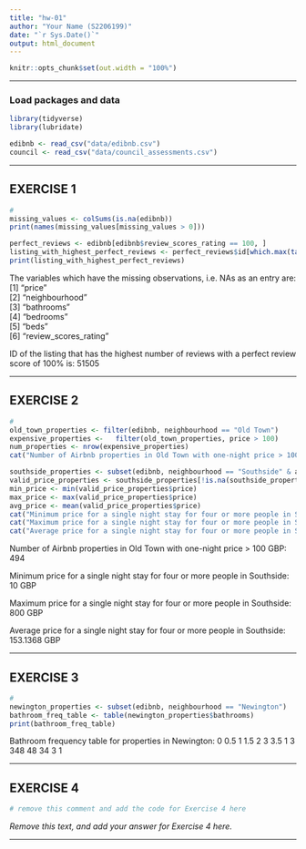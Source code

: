 ```yaml
---
title: "hw-01"
author: "Your Name (S2206199)"
date: "`r Sys.Date()`"
output: html_document
---
```


```r
knitr::opts_chunk$set(out.width = "100%")
```


------------------------------------------------------------------------------

### Load packages and data

```r
library(tidyverse)
library(lubridate)

edibnb <- read_csv("data/edibnb.csv")
council <- read_csv("data/council_assessments.csv")
```

------------------------------------------------------------------------------


## EXERCISE 1

```r
# 
missing_values <- colSums(is.na(edibnb))
print(names(missing_values[missing_values > 0]))

perfect_reviews <- edibnb[edibnb$review_scores_rating == 100, ]
listing_with_highest_perfect_reviews <- perfect_reviews$id[which.max(table(perfect_reviews$id))]
print(listing_with_highest_perfect_reviews)


```

The variables which have the missing observations, i.e. NAs as an entry are: 
[1] "price"               
[2] "neighbourhood"       
[3] "bathrooms"           
[4] "bedrooms"            
[5] "beds"                
[6] "review_scores_rating"

ID of the listing that has the highest number of reviews with a perfect review score of 100% is: 51505


------------------------------------------------------------------------------

## EXERCISE 2

```r
# 
old_town_properties <- filter(edibnb, neighbourhood == "Old Town")
expensive_properties <-   filter(old_town_properties, price > 100)
num_properties <- nrow(expensive_properties)
cat("Number of Airbnb properties in Old Town with one-night price > 100 GBP:", num_properties)

southside_properties <- subset(edibnb, neighbourhood == "Southside" & accommodates >= 4)
valid_price_properties <- southside_properties[!is.na(southside_properties$price), ]
min_price <- min(valid_price_properties$price)
max_price <- max(valid_price_properties$price)
avg_price <- mean(valid_price_properties$price)
cat("Minimum price for a single night stay for four or more people in Southside:", min_price, "GBP\n")
cat("Maximum price for a single night stay for four or more people in Southside:", max_price, "GBP\n")
cat("Average price for a single night stay for four or more people in Southside:", avg_price, "GBP\n")

```


Number of Airbnb properties in Old Town with one-night price > 100 GBP: 494

Minimum price for a single night stay for four or more people in Southside: 10 GBP

Maximum price for a single night stay for four or more people in Southside: 800 GBP

Average price for a single night stay for four or more people in Southside: 153.1368 GBP

------------------------------------------------------------------------------

## EXERCISE 3

```r
# 
newington_properties <- subset(edibnb, neighbourhood == "Newington")
bathroom_freq_table <- table(newington_properties$bathrooms)
print(bathroom_freq_table)

```


Bathroom frequency table for properties in Newington: 
0 0.5   1 1.5   2   3 3.5 
1   3 348  48  34   3   1 

------------------------------------------------------------------------------

## EXERCISE 4

```r
# remove this comment and add the code for Exercise 4 here

```


_Remove this text, and add your answer for Exercise 4 here._


------------------------------------------------------------------------------
